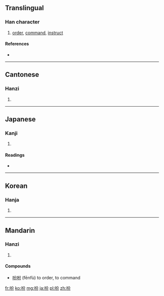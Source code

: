 ==Translingual==

===Han character===
{{Han char|rn=30|rad=口|as=04|sn=7|four=6802<sub>7</sub>|canj=口金尸竹 (RCSH)}}

# [[order]], [[command]], [[instruct]]

====References====
* {{Han ref|kx=0178.110|dkj=03347|dj=0395.160|hdz=10592.030|uh=5429|ud=21545|bh=A768|bd=42856}}

----

==Cantonese==

===Hanzi===
{{yue-hanzi|jyut=|y=fan1}}

# {{defn|Cantonese|sort=口04}}

----

==Japanese==

===Kanji===
{{ja-kanji|grade=|rs=口04}}

# {{defn|Japanese|sort=口04}}

====Readings====
* {{ja-readings|on=[[ふん]] (fun)|kun=[[ふく]] (fuku)}}

----

==Korean==

===Hanja===
{{ko-hanja|hangeul=분|rv=bun|mr=pun}}

# {{defn|Korean|sort=口04}}

----

==Mandarin==

===Hanzi===
{{cmn-hanzi|pin=[[fēn]] ([[fen1]])|wg=fen<sup>1</sup>}}

# {{defn|Mandarin|sort=口04}}

====Compounds====
*[[吩咐]] (fēnfù) to order, to command

[[fr:吩]]
[[ko:吩]]
[[mg:吩]]
[[ja:吩]]
[[pl:吩]]
[[zh:吩]]